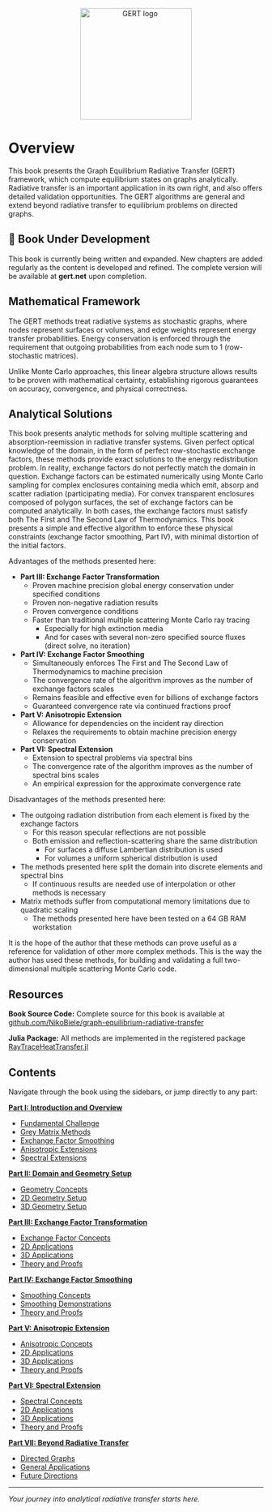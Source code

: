 <p align="center">
  <img src="assets/logo-transparent.png" alt="GERT logo" width="220"/>
</p>

# Overview {.unnumbered}

This book presents the Graph Equilibrium Radiative Transfer (GERT) framework, which compute equilibrium states on graphs analytically.
Radiative transfer is an important application in its own right, and also offers detailed validation opportunities.
The GERT algorithms are general and extend beyond radiative transfer to equilibrium problems on directed graphs.

::: {.callout-note}
## 🚧 Book Under Development

This book is currently being written and expanded.
New chapters are added regularly as the content is developed and refined.
The complete version will be available at **gert.net** upon completion.
:::

## Mathematical Framework

The GERT methods treat radiative systems as stochastic graphs, where nodes represent surfaces or volumes, and edge weights represent energy transfer probabilities.
Energy conservation is enforced through the requirement that outgoing probabilities from each node sum to 1 (row-stochastic matrices).

Unlike Monte Carlo approaches, this linear algebra structure allows results to be proven with mathematical certainty, establishing rigorous guarantees on accuracy, convergence, and physical correctness.

## Analytical Solutions

This book presents analytic methods for solving multiple scattering and absorption-reemission in radiative transfer systems.
Given perfect optical knowledge of the domain, in the form of perfect row-stochastic exchange factors, these methods provide exact solutions to the energy redistribution problem.
In reality, exchange factors do not perfectly match the domain in question.
Exchange factors can be estimated numerically using Monte Carlo sampling for complex enclosures containing media which emit, absorp and scatter radiation (participating media).
For convex transparent enclosures composed of polygon surfaces, the set of exchange factors can be computed analytically.
In both cases, the exchange factors must satisfy both The First and The Second Law of Thermodynamics.
This book presents a simple and effective algorithm to enforce these physical constraints (exchange factor smoothing, Part IV), with minimal distortion of the initial factors.

Advantages of the methods presented here:

- **Part III: Exchange Factor Transformation**
    - Proven machine precision global energy conservation under specified conditions
    - Proven non-negative radiation results
    - Proven convergence conditions
    - Faster than traditional multiple scattering Monte Carlo ray tracing
        - Especially for high extinction media
        - And for cases with several non-zero specified source fluxes (direct solve, no iteration)
- **Part IV: Exchange Factor Smoothing**
    - Simultaneously enforces The First and The Second Law of Thermodynamics to machine precision
    - The convergence rate of the algorithm improves as the number of exchange factors scales
    - Remains feasible and effective even for billions of exchange factors
    - Guaranteed convergence rate via continued fractions proof
- **Part V: Anisotropic Extension**
    - Allowance for dependencies on the incident ray direction
    - Relaxes the requirements to obtain machine precision energy conservation
- **Part VI: Spectral Extension**
    - Extension to spectral problems via spectral bins
    - The convergence rate of the algorithm improves as the number of spectral bins scales
    - An empirical expression for the approximate convergence rate

Disadvantages of the methods presented here:

- The outgoing radiation distribution from each element is fixed by the exchange factors
    - For this reason specular reflections are not possible
    - Both emission and reflection-scattering share the same distribution
        - For surfaces a diffuse Lambertian distribution is used
        - For volumes a uniform spherical distribution is used
- The methods presented here split the domain into discrete elements and spectral bins
    - If continuous results are needed use of interpolation or other methods is necessary
- Matrix methods suffer from computational memory limitations due to quadratic scaling
    - The methods presented here have been tested on a 64 GB RAM workstation

It is the hope of the author that these methods can prove useful as a reference for validation of other more complex methods.
This is the way the author has used these methods, for building and validating a full two-dimensional multiple scattering Monte Carlo code.

## Resources

**Book Source Code:** Complete source for this book is available at [github.com/NikoBiele/graph-equilibrium-radiative-transfer](https://github.com/NikoBiele/graph-equilibrium-radiative-transfer)

**Julia Package:** All methods are implemented in the registered package [RayTraceHeatTransfer.jl](https://github.com/NikoBiele/RayTraceHeatTransfer.jl)

## Contents

Navigate through the book using the sidebars, or jump directly to any part:

**[Part I: Introduction and Overview](chapters/p1-ch1-fundamental-challenge.qmd)**  

- [Fundamental Challenge](chapters/p1-ch1-fundamental-challenge.qmd)
- [Grey Matrix Methods](chapters/p1-ch2-grey-matrix-methods.qmd)
- [Exchange Factor Smoothing](chapters/p1-ch3-exchange-factor-smoothing.qmd)
- [Anisotropic Extensions](chapters/p1-ch4-anisotropic-extensions.qmd)
- [Spectral Extensions](chapters/p1-ch5-spectral-extensions.qmd)

**[Part II: Domain and Geometry Setup](chapters/p2-ch1-geometry-concepts.qmd)**  

- [Geometry Concepts](chapters/p2-ch1-geometry-concepts.qmd)
- [2D Geometry Setup](chapters/p2-ch2-2d-geometry-setup.qmd)
- [3D Geometry Setup](chapters/p2-ch3-3d-geometry-setup.qmd)

**[Part III: Exchange Factor Transformation](chapters/p3-ch1-exchange-factor-concepts.qmd)**  

- [Exchange Factor Concepts](chapters/p3-ch1-exchange-factor-concepts.qmd)
- [2D Applications](chapters/p3-ch2-exchange-factor-2d-applications.qmd)
- [3D Applications](chapters/p3-ch3-exchange-factor-3d-applications.qmd)
- [Theory and Proofs](chapters/p3-ch4-exchange-factor-theory-proofs.qmd)

**[Part IV: Exchange Factor Smoothing](chapters/p4-ch1-smoothing-concepts.qmd)**  

- [Smoothing Concepts](chapters/p4-ch1-smoothing-concepts.qmd)
- [Smoothing Demonstrations](chapters/p4-ch2-smoothing-demonstrations.qmd)
- [Theory and Proofs](chapters/p4-ch3-smoothing-theory-proofs.qmd)

**[Part V: Anisotropic Extension](chapters/p5-ch1-anisotropic-concepts.qmd)**  

- [Anisotropic Concepts](chapters/p5-ch1-anisotropic-concepts.qmd)
- [2D Applications](chapters/p5-ch2-anisotropic-2d-applications.qmd)
- [3D Applications](chapters/p5-ch3-anisotropic-3d-applications.qmd)
- [Theory and Proofs](chapters/p5-ch4-anisotropic-theory-proofs.qmd)

**[Part VI: Spectral Extension](chapters/p6-ch1-spectral-concepts.qmd)**  

- [Spectral Concepts](chapters/p6-ch1-spectral-concepts.qmd)
- [2D Applications](chapters/p6-ch2-spectral-2d-applications.qmd)
- [3D Applications](chapters/p6-ch3-spectral-3d-applications.qmd)
- [Theory and Proofs](chapters/p6-ch4-spectral-theory-proofs.qmd)

**[Part VII: Beyond Radiative Transfer](chapters/p7-ch1-directed-graphs.qmd)**  

- [Directed Graphs](chapters/p7-ch1-directed-graphs.qmd)
- [General Applications](chapters/p7-ch2-general-applications.qmd)
- [Future Directions](chapters/p7-ch3-future-directions.qmd)

---

*Your journey into analytical radiative transfer starts here.*